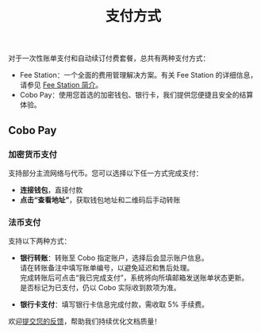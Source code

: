 ﻿---
title: "支付方式"
sidebarTitle: "支付方式"
lang: "zh-hans"
description: "了解 Cobo Portal 提供的支付方式，确保便捷、安全的结算体验。"
---
对于一次性账单支付和自动续订付费套餐，总共有两种支付方式：

- Fee Station：一个全面的费用管理解决方案。有关 Fee Station 的详细信息，请参见 [Fee Station 简介](/cn/portal/fee-station/introduction)。
- Cobo Pay：使用您首选的加密钱包、银行卡，我们提供您便捷且安全的结算体验。

## Cobo Pay

### 加密货币支付

支持部分主流网络与代币。您可以选择以下任一方式完成支付：

- **连接钱包**，直接付款  
- **点击“查看地址”**，获取钱包地址和二维码后手动转账


### 法币支付

支持以下两种方式：

- **银行转账**：转账至 Cobo 指定账户，选择后会显示账户信息。  
  请在转账备注中填写账单编号，以避免延迟和售后处理。  
  完成转账后可点击“我已完成支付”，系统将向所填邮箱发送账单状态更新。  
  是否标记为已支付，仍以 Cobo 实际收到款项为准。

- **银行卡支付**：填写银行卡信息完成付款，需收取 5% 手续费。


<Tip>欢迎[提交您的反馈](https://forms.zohopublic.com/cobo/form/DocumentFeedbackForm/formperma/QvLOhxJv1_JMsJ-1dleZ8Itb_7rzN-LtgvsDdxosoVI?referrername=manuals)，帮助我们持续优化文档质量！</Tip>